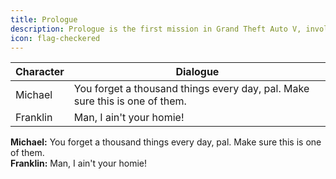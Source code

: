 ---
title: Prologue 
description: Prologue is the first mission in Grand Theft Auto V, involving Michael Townley and Trevor Philips. It is set in 2004 in the town of Ludendorff, North Yankton.
icon: flag-checkered
---

| Character | Dialogue |
|----------|----------|
| Michael  | You forget a thousand things every day, pal. Make sure this is one of them. |
| Franklin | Man, I ain't your homie! |

**Michael:** You forget a thousand things every day, pal. Make sure this is one of them.  
**Franklin:** Man, I ain't your homie!